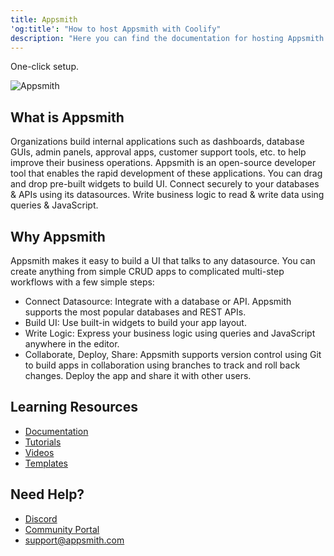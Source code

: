 ```yaml
---
title: Appsmith
'og:title': "How to host Appsmith with Coolify"
description: "Here you can find the documentation for hosting Appsmith with Coolify."
---
```


<Check>One-click setup.</Check>

![Appsmith](https://raw.githubusercontent.com/appsmithorg/appsmith/release/static/images/appsmith-in-100-seconds.png)

## What is Appsmith
Organizations build internal applications such as dashboards, database GUIs, admin panels, approval apps, customer support tools, etc. to help improve their business operations. Appsmith is an open-source developer tool that enables the rapid development of these applications. You can drag and drop pre-built widgets to build UI. Connect securely to your databases & APIs using its datasources. Write business logic to read & write data using queries & JavaScript.


## Why Appsmith
Appsmith makes it easy to build a UI that talks to any datasource. You can create anything from simple CRUD apps to complicated multi-step workflows with a few simple steps:

- Connect Datasource: Integrate with a database or API. Appsmith supports the most popular databases and REST APIs.
- Build UI: Use built-in widgets to build your app layout.
- Write Logic: Express your business logic using queries and JavaScript anywhere in the editor.
- Collaborate, Deploy, Share: Appsmith supports version control using Git to build apps in collaboration using branches to track and roll back changes. Deploy the app and share it with other users.

## Learning Resources
- [Documentation](https://docs.appsmith.com?utm_source=github&utm_medium=organic&utm_campaign=readme)
- [Tutorials](https://docs.appsmith.com/getting-started/tutorials?utm_source=github&utm_medium=organic&utm_campaign=readme)
- [Videos](https://www.youtube.com/appsmith?utm_source=github&utm_medium=organic&utm_campaign=readme)
- [Templates](https://www.appsmith.com/templates?utm_source=github&utm_medium=organic&utm_campaign=readme&utm_content=support)

## Need Help?
- [Discord](https://discord.gg/rBTTVJp?utm_source=github&utm_medium=organic&utm_campaign=readme)
- [Community Portal](https://community.appsmith.com/?utm_source=github&utm_medium=organic&utm_campaign=readme)
- [support@appsmith.com](mailto:support@appsmith.com)